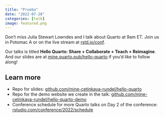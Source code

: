 ```yaml
---
title: "Prueba"
date: "2022-07-28"
categories: [talk]
image: featured.png
---
```


Don't miss Julia Stewart Lowndes and I talk about Quarto at 9am ET.
Join us in Potomac A or on the live stream at [rstd.io/conf](https://rstd.io/conf).

Our talks is titled **Hello Quarto: Share + Collaborate + Teach + Reimagine**.
And our slides are at [mine.quarto.pub/hello-quarto](https://mine.quarto.pub/hello-quarto) if you'd like to follow along!

## Learn more

-   Repo for slides: [github.com/mine-cetinkaya-rundel/hello-quarto](https://github.com/mine-cetinkaya-rundel/hello-quarto)
-   Repo for the demo website we create in the talk: [github.com/mine-cetinkaya-rundel/hello-quarto-demo](https://github.com/mine-cetinkaya-rundel/hello-quarto-demo)
-   Conference schedule for more Quarto talks on Day 2 of the conference: [rstudio.com/conference/2022/schedule](https://www.rstudio.com/conference/2022/schedule/)
